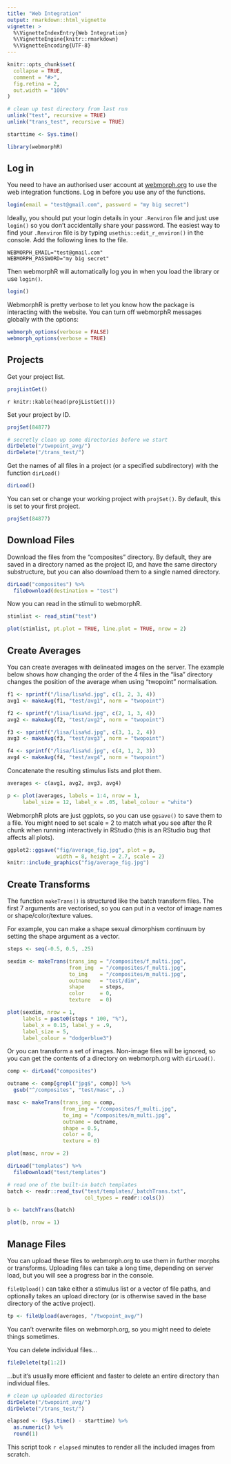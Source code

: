 ```yaml
---
title: "Web Integration"
output: rmarkdown::html_vignette
vignette: >
  %\VignetteIndexEntry{Web Integration}
  %\VignetteEngine{knitr::rmarkdown}
  %\VignetteEncoding{UTF-8}
---
```


```r
knitr::opts_chunk$set(
  collapse = TRUE,
  comment = "#>",
  fig.retina = 2,
  out.width = "100%"
)

# clean up test directory from last run
unlink("test", recursive = TRUE)
unlink("trans_test", recursive = TRUE)

starttime <- Sys.time()
```

```r
library(webmorphR)
```

## Log in 

You need to have an authorised user account at [webmorph.org](https://webmorph.org){target="_blank} to use the web integration functions. Log in before you use any of the functions.

```r
login(email = "test@gmail.com", password = "my big secret")
```

Ideally, you should put your login details in your `.Renviron` file and just use `login()` so you don't accidentally share your password. The easiest way to find your `.Renviron` file is by typing `usethis::edit_r_environ()` in the console. Add the following lines to the file.

```
WEBMORPH_EMAIL="test@gmail.com"
WEBMORPH_PASSWORD="my big secret"
```

Then webmorphR will automatically log you in when you load the library or use `login()`.

```r
login()
```

WebmorphR is pretty verbose to let you know how the package is interacting with the website. You can turn off webmorphR messages globally with the options:

```r
webmorph_options(verbose = FALSE)
webmorph_options(verbose = TRUE)
```


## Projects

Get your project list.

```r
projListGet()
```

`r knitr::kable(head(projListGet()))`

Set your project by ID.

```r
projSet(84877)
```
```r
# secretly clean up some directories before we start
dirDelete("/twopoint_avg/")
dirDelete("/trans_test/")
```

Get the names of all files in a project (or a specified subdirectory) with the function `dirLoad()`

```r
dirLoad()
```

You can set or change your working project with `projSet()`. By default, this is set to your first project.

```r
projSet(84877)
```


## Download Files

Download the files from the "composites" directory. By default, they are saved in a directory named as the project ID, and have the same directory substructure, but you can also download them to a single named directory.

```r
dirLoad("composites") %>%
  fileDownload(destination = "test")
```

Now you can read in the stimuli to webmorphR.

```r
stimlist <- read_stim("test")

plot(stimlist, pt.plot = TRUE, line.plot = TRUE, nrow = 2)
```


## Create Averages

You can create averages with delineated images on the server. The example below shows how changing the order of the 4 files in the "lisa" directory changes the position of the average when using "twopoint" normalisation.

```r
f1 <- sprintf("/lisa/lisa%d.jpg", c(1, 2, 3, 4))
avg1 <- makeAvg(f1, "test/avg1", norm = "twopoint")

f2 <- sprintf("/lisa/lisa%d.jpg", c(2, 1, 3, 4))
avg2 <- makeAvg(f2, "test/avg2", norm = "twopoint")

f3 <- sprintf("/lisa/lisa%d.jpg", c(3, 1, 2, 4))
avg3 <- makeAvg(f3, "test/avg3", norm = "twopoint")

f4 <- sprintf("/lisa/lisa%d.jpg", c(4, 1, 2, 3))
avg4 <- makeAvg(f4, "test/avg4", norm = "twopoint")
```

Concatenate the resulting stimulus lists and plot them.

```r
averages <- c(avg1, avg2, avg3, avg4)

p <- plot(averages, labels = 1:4, nrow = 1, 
     label_size = 12, label_x = .05, label_colour = "white")
```


WebmorphR plots are just ggplots, so you can use `ggsave()` to save them to a file. You might need to set scale = 2 to match what you see after the R chunk when running interactively in RStudio (this is an RStudio bug that affects all plots).

```r
ggplot2::ggsave("fig/average_fig.jpg", plot = p, 
                width = 8, height = 2.7, scale = 2)
knitr::include_graphics("fig/average_fig.jpg")
```

## Create Transforms

The function `makeTrans()` is structured like the batch transform files. The first 7 arguments are vectorised, so you can put in a vector of image names or shape/color/texture values.

For example, you can make a shape sexual dimorphism continuum by setting the shape argument as a vector.

```r
steps <- seq(-0.5, 0.5, .25)

sexdim <- makeTrans(trans_img = "/composites/f_multi.jpg",
                    from_img  = "/composites/f_multi.jpg",
                    to_img    = "/composites/m_multi.jpg", 
                    outname   = "test/dim",
                    shape     = steps, 
                    color     = 0, 
                    texture   = 0)
```


```r
plot(sexdim, nrow = 1,
     labels = paste0(steps * 100, "%"),
     label_x = 0.15, label_y = .9,
     label_size = 5,
     label_colour = "dodgerblue3")
```

Or you can transform a set of images. Non-image files will be ignored, so you can get the contents of a directory on webmorph.org with `dirLoad()`.

```r
comp <- dirLoad("composites")

outname <- comp[grepl("jpg$", comp)] %>%
  gsub("^/composites", "test/masc", .)

masc <- makeTrans(trans_img = comp,
                  from_img = "/composites/f_multi.jpg",
                  to_img = "/composites/m_multi.jpg", 
                  outname = outname,
                  shape = 0.5, 
                  color = 0, 
                  texture = 0)
```

```r
plot(masc, nrow = 2)
```


```r
dirLoad("templates") %>%
  fileDownload("test/templates")

# read one of the built-in batch templates
batch <- readr::read_tsv("test/templates/_batchTrans.txt", 
                         col_types = readr::cols())

b <- batchTrans(batch)
```

```r
plot(b, nrow = 1)
```

## Manage Files

You can upload these files to webmorph.org to use them in further morphs or transforms. Uploading files can take a long time, depending on server load, but you will see a progress bar in the console.

`fileUpload()` can take either a stimulus list or a vector of file paths, and optionally takes an upload directory (or is otherwise saved in the base directory of the active project).

```r
tp <- fileUpload(averages, "/twopoint_avg/")
```

You can't overwrite files on webmorph.org, so you might need to delete things sometimes.

You can delete individual files...

```r
fileDelete(tp[1:2])
```

...but it's usually more efficient and faster to delete an entire directory than individual files.

```r
# clean up uploaded directories
dirDelete("/twopoint_avg/")
dirDelete("/trans_test/")
```


```r
elapsed <- (Sys.time() - starttime) %>%
  as.numeric() %>%
  round(1)
```

This script took `r elapsed` minutes to render all the included images from scratch.
